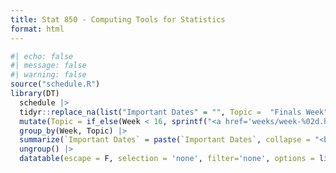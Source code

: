 ```yaml
---
title: Stat 850 - Computing Tools for Statistics
format: html
---
```



```r
#| echo: false
#| message: false
#| warning: false
source("schedule.R")
library(DT)
  schedule |>
  tidyr::replace_na(list("Important Dates" = "", Topic =  "Finals Week")) |>
  mutate(Topic = if_else(Week < 16, sprintf("<a href='weeks/week-%02d.html'> %s </a>", Week, Topic), Topic)) |>
  group_by(Week, Topic) |>
  summarize(`Important Dates` = paste(`Important Dates`, collapse = "<br>")) |>
  ungroup() |>
  datatable(escape = F, selection = 'none', filter='none', options = list(paging = F, info = F, searching = F, ordering = F), rownames = F, style = "bootstrap")
```
